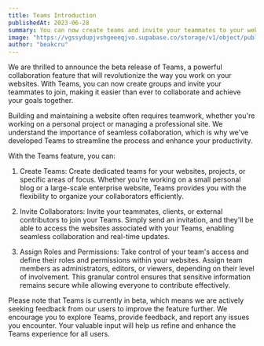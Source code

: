 ```yaml
---
title: Teams Introduction
publishedAt: 2023-06-28
summary: You can now create teams and invite your teammates to your websites.
image: "https://vgssydupjvshgeeeqjvo.supabase.co/storage/v1/object/public/images/Introducing%20Teams%20on%20loglib%20(4).png"
author: "beakcru"
---
```


We are thrilled to announce the beta release of Teams, a powerful collaboration feature that will revolutionize the way you work on your websites. With Teams, you can now create groups and invite your teammates to join, making it easier than ever to collaborate and achieve your goals together.

Building and maintaining a website often requires teamwork, whether you're working on a personal project or managing a professional site. We understand the importance of seamless collaboration, which is why we've developed Teams to streamline the process and enhance your productivity.

With the Teams feature, you can:

1. Create Teams: Create dedicated teams for your websites, projects, or specific areas of focus. Whether you're working on a small personal blog or a large-scale enterprise website, Teams provides you with the flexibility to organize your collaborators efficiently.

2. Invite Collaborators: Invite your teammates, clients, or external contributors to join your Teams. Simply send an invitation, and they'll be able to access the websites associated with your Teams, enabling seamless collaboration and real-time updates.

3. Assign Roles and Permissions: Take control of your team's access and define their roles and permissions within your websites. Assign team members as administrators, editors, or viewers, depending on their level of involvement. This granular control ensures that sensitive information remains secure while allowing everyone to contribute effectively.

Please note that Teams is currently in beta, which means we are actively seeking feedback from our users to improve the feature further. We encourage you to explore Teams, provide feedback, and report any issues you encounter. Your valuable input will help us refine and enhance the Teams experience for all users.
